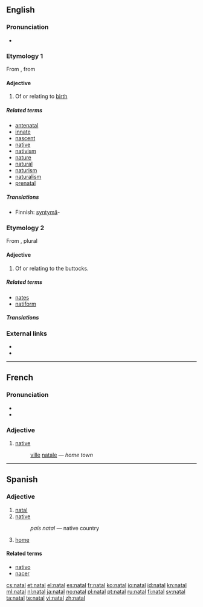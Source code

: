{{also|Natal|nätäl}}
==English==

===Pronunciation===
* {{rhymes|eɪtəl}}

===Etymology 1===
From {{etyl|la}} {{term|natalis||lang=la|natal}}, from {{term|nasci||lang=la|to be born}}

====Adjective====
{{en-adj}}

# Of or relating to [[birth]]

=====Related terms=====
* [[antenatal]]
* [[innate]]
* [[nascent]]
* [[native]]
* [[nativism]]
* [[nature]]
* [[natural]]
* [[naturism]]
* [[naturalism]]
* [[prenatal]]

=====Translations=====
{{trans-top|Of or relating to birth}}
* Finnish: [[syntymä]]-
{{trans-mid}}
{{trans-bottom}}

===Etymology 2===
From {{etyl|la}} {{term|natis||lang=la|rump}}, plural {{term|nates||lang=la}}

====Adjective====
{{en-adj}}

# Of or relating to the buttocks.

=====Related terms=====
* [[nates]]
* [[natiform]]

=====Translations=====
{{trans-top|Of or relating to the buttocks}}
{{trans-mid}}
{{trans-bottom}}

===External links===
* {{R:Webster 1913}}
* {{R:Century 1911}}

----

==French==

===Pronunciation===
* {{audio|Fr-natal.ogg|audio}}
* {{IPA | /na.tal/}}

===Adjective===
{{fr-adj|mpl=nataux|fpl=natales}}

# [[native#English | native]]
#: [[ville#French | ville]] [[natale]]&nbsp;— ''home town''

----

==Spanish==

===Adjective===
{{es-adj|pl=natales}}

# [[#English|natal]]
# [[native]]
#: ''país natal'' &mdash; native country
# [[home]]

====Related terms====
* [[nativo]]
* [[nacer]]

[[cs:natal]]
[[et:natal]]
[[el:natal]]
[[es:natal]]
[[fr:natal]]
[[ko:natal]]
[[io:natal]]
[[id:natal]]
[[kn:natal]]
[[ml:natal]]
[[nl:natal]]
[[ja:natal]]
[[no:natal]]
[[pl:natal]]
[[pt:natal]]
[[ru:natal]]
[[fi:natal]]
[[sv:natal]]
[[ta:natal]]
[[te:natal]]
[[vi:natal]]
[[zh:natal]]